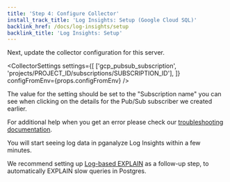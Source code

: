 ```yaml
---
title: 'Step 4: Configure Collector'
install_track_title: 'Log Insights: Setup (Google Cloud SQL)'
backlink_href: /docs/log-insights/setup
backlink_title: 'Log Insights: Setup'
---
```



Next, update the collector configuration for this server.

<CollectorSettings settings={[
  ['gcp_pubsub_subscription', 'projects/PROJECT_ID/subscriptions/SUBSCRIPTION_ID'],
]} configFromEnv={props.configFromEnv} />

The value for the setting should be set to the "Subscription name" you can see when clicking on the details for the Pub/Sub subscriber we created earlier.

<CollectorLogTest provider="Google Cloud SQL" configFromEnv={props.configFromEnv} />

For additional help when you get an error please check our
[troubleshooting documentation](https://pganalyze.com/docs/log-insights/setup/google-cloud-sql/troubleshooting).

<PublicOnly>
  <p>You will start seeing log data in pganalyze Log Insights within a few minutes.</p>
  <p>
    We recommend setting up <a href="/docs/explain/setup/log_explain">Log-based EXPLAIN</a> as
    a follow-up step, to automatically EXPLAIN slow queries in Postgres.
  </p>
</PublicOnly>
